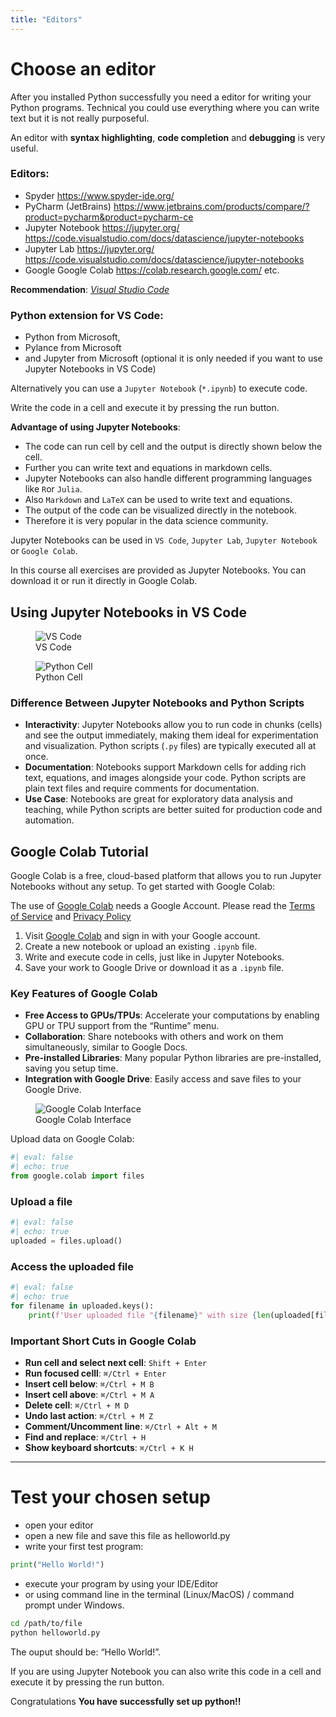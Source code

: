 ```yaml
---
title: "Editors"
---
```



# Choose an editor {.unnumbered}


After you installed Python successfully you need a editor for writing your Python programs. Technical you could use everything where you can write text but it is not really purposeful. 


An editor with **syntax highlighting**, **code completion** and **debugging** is very useful.


### Editors:  {.unnumbered}

 - Spyder [https://www.spyder-ide.org/](https://www.spyder-ide.org/)
 - PyCharm (JetBrains) [https://www.jetbrains.com/products/compare/?product=pycharm&product=pycharm-ce](https://www.jetbrains.com/products/compare/?product=pycharm&product=pycharm-ce)
- Jupyter Notebook [https://jupyter.org/](https://jupyter.org/) [https://code.visualstudio.com/docs/datascience/jupyter-notebooks](https://code.visualstudio.com/docs/datascience/jupyter-notebooks)
- Jupyter Lab [https://jupyter.org/](https://jupyter.org/) [https://code.visualstudio.com/docs/datascience/jupyter-notebooks](https://code.visualstudio.com/docs/datascience/jupyter-notebooks) 
- Google Google Colab [https://colab.research.google.com/](https://colab.research.google.com/)
etc.


:::{.callout-tip}
**Recommendation**: *[Visual Studio Code](https://code.visualstudio.com/download)* 
:::




### Python extension for VS Code:  {.unnumbered}


- Python from Microsoft, 
- Pylance from Microsoft 
- and Jupyter from Microsoft (optional it is only needed if you want to use Jupyter Notebooks in VS Code)


Alternatively you can use a `Jupyter Notebook` (`*.ipynb`) to execute code.

Write the code in a cell and execute it by pressing the run button.

**Advantage of using Jupyter Notebooks**:

- The code can run cell by cell and the output is directly shown below the cell.
- Further you can write text and equations in markdown cells. 
- Jupyter Notebooks can also handle different programming languages like `R`or `Julia`.
- Also `Markdown` and `LaTeX` can be used to write text and equations.
- The output of the code can be visualized directly in the notebook.
- Therefore it is very popular in the data science community.


Jupyter Notebooks can be used in `VS Code`, `Jupyter Lab`, `Jupyter Notebook` or `Google Colab`.


:::{.callout-information}

In this course all exercises are provided as Jupyter Notebooks. 
You can download it or run it directly in Google Colab.

:::



## Using Jupyter Notebooks in VS Code {.unnumbered}

![VS Code](https://raw.githubusercontent.com/stkroe/PythonForChemists/main/course/images/ipynb-vscode.png)

![Python Cell](https://raw.githubusercontent.com/stkroe/PythonForChemists/main/course/images/python.png)

### Difference Between Jupyter Notebooks and Python Scripts

- **Interactivity**: Jupyter Notebooks allow you to run code in chunks (cells) and see the output immediately, making them ideal for experimentation and visualization. Python scripts (`.py` files) are typically executed all at once.
- **Documentation**: Notebooks support Markdown cells for adding rich text, equations, and images alongside your code. Python scripts are plain text files and require comments for documentation.
- **Use Case**: Notebooks are great for exploratory data analysis and teaching, while Python scripts are better suited for production code and automation.



## Google Colab Tutorial

Google Colab is a free, cloud-based platform that allows you to run Jupyter Notebooks without any setup. To get started with Google Colab:

:::{.callout-information}
The use of [Google Colab](https://colab.research.google.com) needs a Google Account. Please read the [Terms of Service](https://research.google.com/colaboratory/tos_v5.html) and [Privacy Policy](https://policies.google.com/privacy)
:::

1. Visit [Google Colab](https://colab.research.google.com/) and sign in with your Google account.
2. Create a new notebook or upload an existing `.ipynb` file.
3. Write and execute code in cells, just like in Jupyter Notebooks.
4. Save your work to Google Drive or download it as a `.ipynb` file.

### Key Features of Google Colab

- **Free Access to GPUs/TPUs**: Accelerate your computations by enabling GPU or TPU support from the "Runtime" menu.
- **Collaboration**: Share notebooks with others and work on them simultaneously, similar to Google Docs.
- **Pre-installed Libraries**: Many popular Python libraries are pre-installed, saving you setup time.
- **Integration with Google Drive**: Easily access and save files to your Google Drive.

![Google Colab Interface](https://raw.githubusercontent.com/stkroe/PythonForChemists/main/course/images/googlecolab.png)

Upload data on Google Colab:
```python
#| eval: false
#| echo: true
from google.colab import files
```

### Upload a file
```python
#| eval: false
#| echo: true
uploaded = files.upload()
```

### Access the uploaded file
```python
#| eval: false
#| echo: true
for filename in uploaded.keys():
    print(f'User uploaded file "{filename}" with size {len(uploaded[filename])} bytes.')#
```

### Important Short Cuts in Google Colab
- **Run cell and select next cell**: `Shift + Enter`
- **Run focused celll**: `⌘/Ctrl + Enter`
- **Insert cell below**: `⌘/Ctrl + M B`
- **Insert cell above**: `⌘/Ctrl + M A`
- **Delete cell**: `⌘/Ctrl + M D`
- **Undo last action**: `⌘/Ctrl + M Z`
- **Comment/Uncomment line**: `⌘/Ctrl + Alt + M`
- **Find and replace**: `⌘/Ctrl + H`
- **Show keyboard shortcuts**: `⌘/Ctrl + K H`

---

# Test your chosen setup {.unnumbered}


- open your editor 
- open a new file and save this file as helloworld.py
- write your first test program:

```python
print("Hello World!")
```

- execute your program by using your IDE/Editor 
- or using command line in the terminal (Linux/MacOS) / command prompt under Windows.


```bash
cd /path/to/file
python helloworld.py
```


The ouput should be: "Hello World!".


If you are using Jupyter Notebook you can also write this code in a cell and execute it by pressing the run button.


:::{.callout-tip icon=false}
Congratulations
**You have successfully set up python!!**
:::





